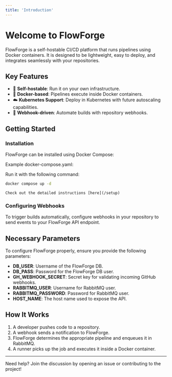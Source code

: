 ```yaml
---
title: 'Introduction'
---
```


# Welcome to FlowForge

FlowForge is a self-hostable CI/CD platform that runs pipelines using Docker containers. It is designed to be lightweight, easy to deploy, and integrates seamlessly with your repositories.

## Key Features

- 🚀 **Self-hostable**: Run it on your own infrastructure.
- 🐳 **Docker-based**: Pipelines execute inside Docker containers.
- ☁️ **Kubernetes Support**: Deploy in Kubernetes with future autoscaling capabilities.
- 🔗 **Webhook-driven**: Automate builds with repository webhooks.

## Getting Started

### Installation

FlowForge can be installed using Docker Compose:

Example docker-compose.yaml:

<SnippetDockerCompose />

Run it with the following command:

```sh
docker compose up -d
```

    Check out the detailed instructions [here](/setup)

### Configuring Webhooks

To trigger builds automatically, configure webhooks in your repository to send events to your FlowForge API endpoint.

## Necessary Parameters

To configure FlowForge properly, ensure you provide the following parameters:
- **DB_USER**: Username of the FlowForge DB.
- **DB_PASS**: Password for the FlowForge DB user.
- **GH_WEBHOOK_SECRET**: Secret key for validating incoming GitHub webhooks.
- **RABBITMQ_USER**: Username for RabbitMQ user.
- **RABBITMQ_PASSWORD**: Password for RabbitMQ user.
- **HOST_NAME**: The host name used to expose the API.

## How It Works

1. A developer pushes code to a repository.
2. A webhook sends a notification to FlowForge.
3. FlowForge determines the appropriate pipeline and enqueues it in RabbitMQ.
4. A runner picks up the job and executes it inside a Docker container.

---

Need help? Join the discussion by opening an issue or contributing to the project!
